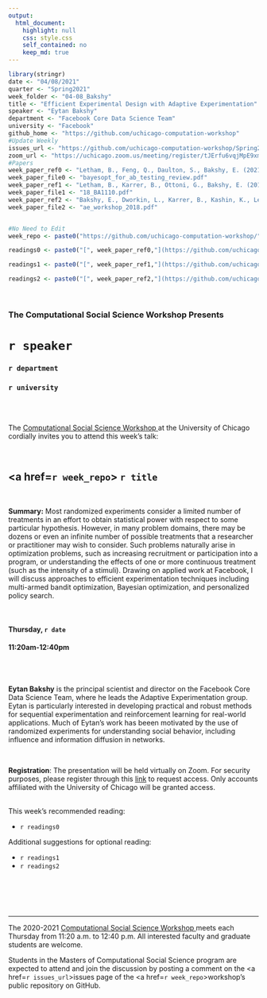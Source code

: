 ```yaml
---
output:
  html_document:
    highlight: null
    css: style.css
    self_contained: no
    keep_md: true
---
```


```r
library(stringr)
date <- "04/08/2021"
quarter <- "Spring2021"
week_folder <- "04-08_Bakshy"
title <- "Efficient Experimental Design with Adaptive Experimentation"
speaker <- "Eytan Bakshy"
department <- "Facebook Core Data Science Team"
university <- "Facebook"
github_home <- "https://github.com/uchicago-computation-workshop"
#Update Weekly
issues_url <- "https://github.com/uchicago-computation-workshop/Spring2021/issues/1"
zoom_url <- "https://uchicago.zoom.us/meeting/register/tJErfu6vqjMpE9xmQAuBstken9es1UOfeBzh"
#Papers
week_paper_ref0 <- "Letham, B., Feng, Q., Daulton, S., Bakshy, E. (2021). Real-World Bayesian Optimization with A/B Tests."
week_paper_file0 <- "bayesopt_for_ab_testing_review.pdf"
week_paper_ref1 <- "Letham, B., Karrer, B., Ottoni, G., Bakshy, E. (2019). Constrained Bayesian Optimization with Noisy Experiments. Bayesian Analysis, 14(2), (pp. 495-519)."
week_paper_file1 <- "18_BA1110.pdf"
week_paper_ref2 <- "Bakshy, E., Dworkin, L., Karrer, B., Kashin, K., Letham, B., Murthy, A., Singh, S. (2018). AE: A domain-agnostic platform for adaptive experimentation. In 'Workshop on System for ML.'"
week_paper_file2 <- "ae_workshop_2018.pdf"


#No Need to Edit
week_repo <- paste0("https://github.com/uchicago-computation-workshop/",quarter,"/tree/master/",week_folder)

readings0 <- paste0("[", week_paper_ref0,"](https://github.com/uchicago-computation-workshop/",quarter,"/blob/master/", week_folder,"/",week_paper_file0,")")

readings1 <- paste0("[", week_paper_ref1,"](https://github.com/uchicago-computation-workshop/",quarter,"/blob/master/", week_folder,"/",week_paper_file1,")")

readings2 <- paste0("[", week_paper_ref2,"](https://github.com/uchicago-computation-workshop/",quarter,"/blob/master/", week_folder,"/",week_paper_file2,")")


```



<br>

<h3 class=pfblock-header> The Computational Social Science Workshop Presents </h3>

<h1 class=pfblock-header3> `r speaker`</h1>
<h3 class=pfblock-header3> `r department` </h3>
<h3 class=pfblock-header3> `r university` </h3>

<br><br>



<p class=pfblock-header3>The <a href="https://macss.uchicago.edu/content/computation-workshop"> Computational Social Science Workshop </a> at the University of Chicago cordially invites you to attend this week's talk:</p>



<br>

<div class=pfblock-header3>
<h2 class=pfblock-header>
  <a href=`r week_repo`> `r title` </a>
</h2>

<br>
</div>



<p class=footertext2>

**Summary:** Most randomized experiments consider a limited number of treatments in an effort to obtain statistical power with respect to some particular hypothesis.  However, in many problem domains, there may be dozens or even an infinite number of possible treatments that a researcher or practitioner may wish to consider.  Such problems naturally arise in optimization problems, such as increasing recruitment or participation into a program, or understanding the effects of one or more continuous treatment (such as the intensity of a stimuli).  Drawing on applied work at Facebook, I will discuss approaches to efficient experimentation techniques including multi-armed bandit optimization, Bayesian optimization, and personalized policy search.

</p>

<br>

<h4 class=pfblock-header3> Thursday, `r date` </h4>
<h4 class=pfblock-header3> 11:20am-12:40pm </h4>

<br><br>

<p class=footertext2>

**Eytan Bakshy** is the principal scientist and director on the Facebook Core Data Science Team, where he leads the Adaptive Experimentation group. Eytan is particularly interested in developing practical and robust methods for sequential experimentation and reinforcement learning for real-world applications. Much of Eytan's work has beeen motivated by the use of randomized experiments for understanding social behavior, including influence and information diffusion in networks.
</p>

<br>

<p class=footertext2>
**Registration**: The presentation will be held virtually on Zoom. For security purposes, please register through this [link](`r zoom_url`) to request access. Only accounts affiliated with the University of Chicago will be granted access.
</p>

<br>
This week's recommended reading:

- `r readings0`

Additional suggestions for optional reading:

- `r readings1`
- `r readings2`

<br>

<br><br>

---

<p class=footertext> The 2020-2021 <a href="https://macss.uchicago.edu/content/computation-workshop"> Computational Social Science Workshop </a> meets each Thursday from 11:20 a.m. to 12:40 p.m. All interested faculty and graduate students are welcome.</p>



<p class=footertext>Students in the Masters of Computational Social Science program are expected to attend and join the discussion by posting a comment on the <a href=`r issues_url`>issues page</a> of the <a href=`r week_repo`>workshop's public repository on GitHub.</a></p>

